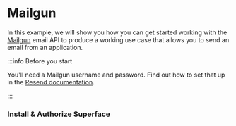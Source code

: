 # Mailgun

In this example, we will show you how you can get started working with the [Mailgun](https://mailgun.com/) email API to produce a working use case that allows you to send an email from an application.

:::info Before you start

You'll need a Mailgun username and password. Find out how to set that up in the [Resend documentation](https://resend.com/docs/introduction).

:::

<div class="count-steps-h3">

### Install & Authorize Superface

</div>
